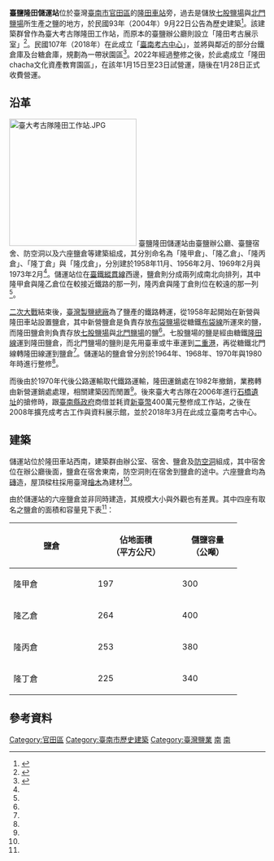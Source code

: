 {{tw monument
|name=臺鹽隆田儲運站
|formername=
|image=臺鹽隆田儲運站鹽倉.JPG
|imagename=鹽倉群（北往南拍攝）
|othername=
|formalname=
|level=歷史建築
|class=產業設施
|time={{flagicon|ROC}} 民國47年（1958年）起
|location={{TWN}}臺南市官田區隆田-{里}-新生街43、45、47號
|open=
|cost=
|website=
|date=2004年9月20日|reg_url=https://nchdb.boch.gov.tw/assets/overview/historicalBuilding/20040922000001}}
'''臺鹽隆田儲運站'''位於臺灣[[臺南市|臺南市]][[官田區|官田區]]的[[隆田車站|隆田車站]]旁，過去是儲放[[七股鹽場|七股鹽場]]與[[北門鹽場|北門鹽場]]所生產之鹽的地方，於民國93年（2004年）9月22日公告為歷史建築<ref>{{Cite web|url=https://nchdb.boch.gov.tw/assets/advanceSearch/historicalBuilding/20040922000001|title=台鹽隆田儲運站|accessdate=|author=|date=|publisher=文化部文化資產局}}</ref>。該建築群曾作為臺大考古隊隆田工作站，而原本的臺鹽辦公廳則設立「隆田考古展示室」<ref name=":0">{{Cite book|title=南瀛歷史建築誌·台鹽隆田儲運站|last=黃|first=明雅|publisher=臺南縣政府|year=2009年3月|isbn=978-986-00-9689-7|location=|pages=80-93頁}}</ref>。民國107年（2018年）在此成立「[[臺南考古中心|臺南考古中心]]」，並將與鄰近的部分台鐵倉庫及台糖倉庫，規劃為一帶狀園區<ref>{{Cite web|url=http://lifeintainan.com/archeology-tainan/|title=臺南市政府首創全國各縣市之先｜免費預約參觀導覽~臺南考古中心&隆田考古展示室|accessdate=|author=南人幫-Life in Tainan|date=2018-03-19|publisher=}}</ref>。2022年經過整修之後，於此處成立「隆田chacha文化資產教育園區」，在該年1月15日至23日試營運，隨後在1月28日正式收費營運{{r|楊金城}}。


== 沿革 ==
[[File:臺大考古隊隆田工作站.JPG|250px]]
臺鹽隆田儲運站由臺鹽辦公廳、臺鹽宿舍、防空洞以及六座鹽倉等建築組成，其分別命名為「隆甲倉」、「隆乙倉」、「隆丙倉」、「隆丁倉」與「隆戊倉」，分別建於1958年11月、1956年2月、1969年2月與1973年2月<ref name=":0" />。儲運站位在[[縱貫線_(鐵路)|臺鐵縱貫線]]西邊，鹽倉則分成兩列成南北向排列，其中隆甲倉與隆乙倉位在較接近鐵路的那一列，隆丙倉與隆丁倉則位在較遠的那一列<ref name=":0" />。

[[二次大戰|二次大戰]]結束後，[[臺灣製鹽總廠|臺灣製鹽總廠]]為了鹽產的鐵路轉運，從1958年起開始在新營與隆田車站設置鹽倉，其中新營鹽倉是負責存放[[布袋鹽場|布袋鹽場]]從糖鐵[[布袋線|布袋線]]所運來的鹽，而隆田鹽倉則負責存放[[七股鹽場|七股鹽場]]與[[北門鹽場|北門鹽場]]的鹽<ref name=":0" />。七股鹽場的鹽是經由糖鐵[[隆田線|隆田線]]運到隆田鹽倉，而北門鹽場的鹽則是先用臺車或牛車運到[[二重港|二重港]]，再從糖鐵北門線轉隆田線運到鹽倉<ref name=":0" />。儲運站的鹽倉曾分別於1964年、1968年、1970年與1980年時進行整修<ref name=":0" />。

而後由於1970年代後公路運輸取代鐵路運輸，隆田運銷處在1982年撤銷，業務轉由新營運銷處處理，相關建築因而閒置<ref name=":0" />。後來臺大考古隊在2006年進行[[石橋遺址|石橋遺址]]的搶修時，跟[[臺南縣政府|臺南縣政府]]商借並耗資[[新臺幣|新臺幣]]400萬元整修成工作站，之後在2008年擴充成考古工作與資料展示館，並於2018年3月在此成立臺南考古中心。

== 建築 ==
儲運站位於隆田車站西南，建築群由辦公室、宿舍、鹽倉及[[防空洞|防空洞]]組成，其中宿舍位在辦公廳後面，鹽倉在宿舍東南，防空洞則在宿舍到鹽倉的途中。六座鹽倉均為[[磚|磚]]造，屋頂樑柱採用臺灣[[檜木|檜木]]為建材<ref name=":0" />。

由於儲運站的六座鹽倉並非同時建造，其規模大小與外觀也有差異。其中四座有取名之鹽倉的面積和容量見下表<ref name=":0" />：

{| class=wikitable style="text-align:center;" 
|- 
! width="150"|鹽倉 
! width="150"|佔地面積<br/>（平方公尺）
! width="100"|儲鹽容量<br/>（公噸）
|- 
|隆甲倉||197||300
|-
|隆乙倉||264||400
|-
|隆丙倉||253||380
|-
|隆丁倉||225||340
|}

== 參考資料 ==
{{reflist|refs=
<ref name="楊金城">{{cite news|url=https://news.ltn.com.tw/news/life/breakingnews/3815719 |author=楊金城|title=〈台南隆田文化資產教育園區28日收費營運 開幕展登日媒頭條〉|publisher=《自由時報》|date=2022-01-27}}</ref>
}}


{{臺灣鹽業鐵道}}
{{臺灣鹽業}}
{{臺灣鐵道史}}
{{臺南市歷史建築}}
[[Category:官田區|Category:官田區]]
[[Category:臺南市歷史建築|Category:臺南市歷史建築]]
[[Category:臺灣鹽業|Category:臺灣鹽業]]
[[Category:臺灣鐵路文化資產|南]]
[[Category:臺灣戰後時期的有形文化資產|南]]